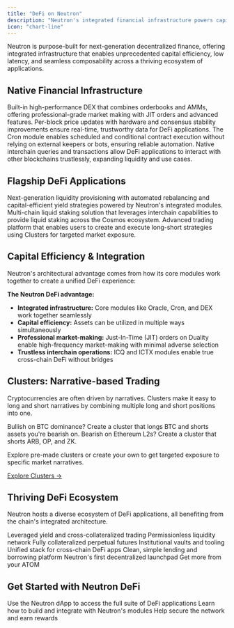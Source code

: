 ```yaml
---
title: "DeFi on Neutron"
description: "Neutron's integrated financial infrastructure powers capital-efficient DeFi products"
icon: "chart-line"
---
```


Neutron is purpose-built for next-generation decentralized finance, offering integrated infrastructure that enables unprecedented capital efficiency, low latency, and seamless composability across a thriving ecosystem of applications.

## Native Financial Infrastructure

<CardGroup cols={2}>
  <Card title="Duality DEX" icon="arrows-rotate" iconType="duotone">
    Built-in high-performance DEX that combines orderbooks and AMMs, offering professional-grade market making with JIT orders and advanced features.
  </Card>
  <Card title="High-Frequency Oracle" icon="chart-line" iconType="duotone">
    Per-block price updates with hardware and consensus stability improvements ensure real-time, trustworthy data for DeFi applications.
  </Card>
  <Card title="Automated Execution" icon="clock" iconType="duotone">
    The Cron module enables scheduled and conditional contract execution without relying on external keepers or bots, ensuring reliable automation.
  </Card>
  <Card title="Interchain Capabilities" icon="link" iconType="duotone">
    Native interchain queries and transactions allow DeFi applications to interact with other blockchains trustlessly, expanding liquidity and use cases.
  </Card>
</CardGroup>

## Flagship DeFi Applications

<CardGroup cols={3}>
  <Card title="Supervaults" icon="vault" iconType="duotone" href="/defi/supervaults">
    Next-generation liquidity provisioning with automated rebalancing and capital-efficient yield strategies powered by Neutron's integrated modules.
  </Card>
  <Card title="Drop Protocol" icon="droplet" iconType="duotone" href="/defi/drop">
    Multi-chain liquid staking solution that leverages interchain capabilities to provide liquid staking across the Cosmos ecosystem.
  </Card>
  <Card title="Bull vs. Bear" icon="chart-simple" iconType="duotone" href="/defi/bull-vs-bear">
    Advanced trading platform that enables users to create and execute long-short strategies using Clusters for targeted market exposure.
  </Card>
</CardGroup>

## Capital Efficiency & Integration

Neutron's architectural advantage comes from how its core modules work together to create a unified DeFi experience:

<div className="p-4 border-l-4 border-primary bg-primary/5 rounded my-6">
  <strong>The Neutron DeFi advantage:</strong>
  <ul className="mt-2">
    <li><strong>Integrated infrastructure:</strong> Core modules like Oracle, Cron, and DEX work together seamlessly</li>
    <li><strong>Capital efficiency:</strong> Assets can be utilized in multiple ways simultaneously</li>
    <li><strong>Professional market-making:</strong> Just-In-Time (JIT) orders on Duality enable high-frequency market-making with minimal adverse selection</li>
    <li><strong>Trustless interchain operations:</strong> ICQ and ICTX modules enable true cross-chain DeFi without bridges</li>
  </ul>
</div>

## Clusters: Narrative-based Trading

<Card title="Introducing Clusters">
  <p>
    Cryptocurrencies are often driven by narratives. Clusters make it easy to long and short narratives by combining multiple long and short positions into one.
  </p>
  <p className="mt-2">
    Bullish on BTC dominance? Create a cluster that longs BTC and shorts assets you're bearish on. Bearish on Ethereum L2s? Create a cluster that shorts ARB, OP, and ZK.
  </p>
  <p className="mt-2">
    Explore pre-made clusters or create your own to get targeted exposure to specific market narratives.
  </p>
  <div className="mt-4">
    <a href="https://bullbear.zone/clusters" className="text-primary hover:underline">Explore Clusters →</a>
  </div>
</Card>

## Thriving DeFi Ecosystem

Neutron hosts a diverse ecosystem of DeFi applications, all benefiting from the chain's integrated architecture.

<CardGroup cols={4}>
  <Card title="Mars" href="https://marsprotocol.io/" target="_blank">
    Leveraged yield and cross-collateralized trading
  </Card>
  <Card title="Astroport" href="https://astroport.fi/" target="_blank">
    Permissionless liquidity network
  </Card>
  <Card title="Levana" href="https://www.levana.finance/" target="_blank">
    Fully collateralized perpetual futures
  </Card>
  <Card title="Margined" href="https://www.margined.io/" target="_blank">
    Institutional vaults and tooling
  </Card>
  <Card title="Valence" href="https://www.valence.zone/" target="_blank">
    Unified stack for cross-chain DeFi apps
  </Card>
  <Card title="Neve" href="https://neve-lend.com/" target="_blank">
    Clean, simple lending and borrowing platform
  </Card>
  <Card title="Eclipse" href="https://www.eclipsefi.io/" target="_blank">
    Neutron's first decentralized launchpad
  </Card>
  <Card title="Hydro" href="https://hydro.cosmos.network/" target="_blank">
    Get more from your ATOM
  </Card>
</CardGroup>

## Get Started with Neutron DeFi

<CardGroup cols={3}>
  <Card title="Launch App" icon="rocket" iconType="duotone" href="https://app.neutron.org" target="_blank">
    Use the Neutron dApp to access the full suite of DeFi applications
  </Card>
  <Card title="Developer Docs" icon="code" iconType="duotone" href="/developers/modules">
    Learn how to build and integrate with Neutron's modules
  </Card>
  <Card title="Run a Validator" icon="server" iconType="duotone" href="/validators/overview">
    Help secure the network and earn rewards
  </Card>
</CardGroup> 